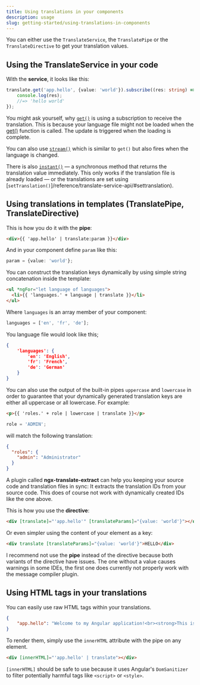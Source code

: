 ```yaml
---
title: Using translations in your components
description: usage
slug: getting-started/using-translations-in-components
---
```



You can either use the `TranslateService`, the `TranslatePipe` or the `TranslateDirective` to get your translation values.

## Using the TranslateService in your code

With the **service**, it looks like this:

```ts
translate.get('app.hello', {value: 'world'}).subscribe((res: string) => {
    console.log(res);
    //=> 'hello world'
});
```

You might ask yourself, why [`get()`](/reference/translate-service-api/#get) is using a subscription to receive the translation.
This is because your language file might not be loaded when the [get()](/reference/translate-service-api/#get) function is called.
The update is triggered when the loading is complete.

You can also use [`stream()`](/reference/translate-service-api/#stream) which is similar to `get()` but also fires when the language is changed.

There is also [`instant()`](/reference/translate-service-api/#instant) &mdash; a synchronous method that returns the translation value
immediately. This only works if the translation file is already loaded &mdash; or the translations
are set using  [`setTranslation()`]/reference/translate-service-api/#settranslation).

## Using translations in templates (TranslatePipe, TranslateDirective)

This is how you do it with the **pipe**:

```html
<div>{{ 'app.hello' | translate:param }}</div>
```

And in your component define `param` like this:
```ts
param = {value: 'world'};
```

You can construct the translation keys dynamically by using simple string concatenation inside the template:

```html
<ul *ngFor="let language of languages">
  <li>{{ 'languages.' + language | translate }}</li>
</ul>
```

Where `languages` is an array member of your component:

```ts
languages = ['en', 'fr', 'de'];
```

You language file would look like this;
```json
{
    'languages': {
        'en': 'English',
        'fr': 'French',
        'de': 'German'
    }
}
```

You can also use the output of the built-in pipes `uppercase` and `lowercase` in order to guarantee
that your dynamically generated translation keys are either all uppercase or all lowercase. For example:

```html
<p>{{ 'roles.' + role | lowercase | translate }}</p>
```

```ts
role = 'ADMIN';
```

will match the following translation:
```json
{
  "roles": {
    "admin": "Administrator"
  }
}
```

<Aside type="tip">

A plugin called **ngx-translate-extract** can help you keeping your source code and translation files in
sync: It extracts the translation IDs from your source code. This does of course not work with
dynamically created IDs like the one above.

</Aside>

This is how you use the **directive**:

```html
<div [translate]="'app.hello'" [translateParams]="{value: 'world'}"></div>
```

Or even simpler using the content of your element as a key:
```html
<div translate [translateParams]="{value: 'world'}">HELLO</div>
```

I recommend not use the **pipe** instead of the directive because both variants of the directive have issues.
The one without a value causes warnings in some IDEs, the first one does currently not properly work
with the message compiler plugin.

## Using HTML tags in your translations

You can easily use raw HTML tags within your translations.

```json
{
    "app.hello": "Welcome to my Angular application!<br><strong>This is an amazing app which uses the latest technologies!</strong>"
}
```

To render them, simply use the `innerHTML` attribute with the pipe on any element.

```html
<div [innerHTML]="'app.hello' | translate"></div>
```

`[innerHTML]` should be safe to use because it uses Angular's `DomSanitizer` to filter potentially harmful tags like
`<script>` or `<style>`.
